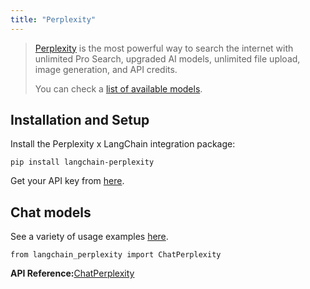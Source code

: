 ```yaml
---
title: "Perplexity"
---
```


> [Perplexity](https://www.perplexity.ai/pro) is the most powerful way to search the internet with unlimited Pro Search, upgraded AI models, unlimited file upload, image generation, and API credits.
>
> You can check a [list of available models](https://docs.perplexity.ai/oss/model-cards).

## Installation and Setup

Install the Perplexity x LangChain integration package:

```
pip install langchain-perplexity
```

Get your API key from [here](https://docs.perplexity.ai/oss/getting-started).

## Chat models

See a variety of usage examples [here](/oss/integrations/chat/perplexity).

```
from langchain_perplexity import ChatPerplexity
```

**API Reference:**[ChatPerplexity](https://python.langchain.com/api_reference/perplexity/chat_models/langchain_perplexity.chat_models.ChatPerplexity.html)
